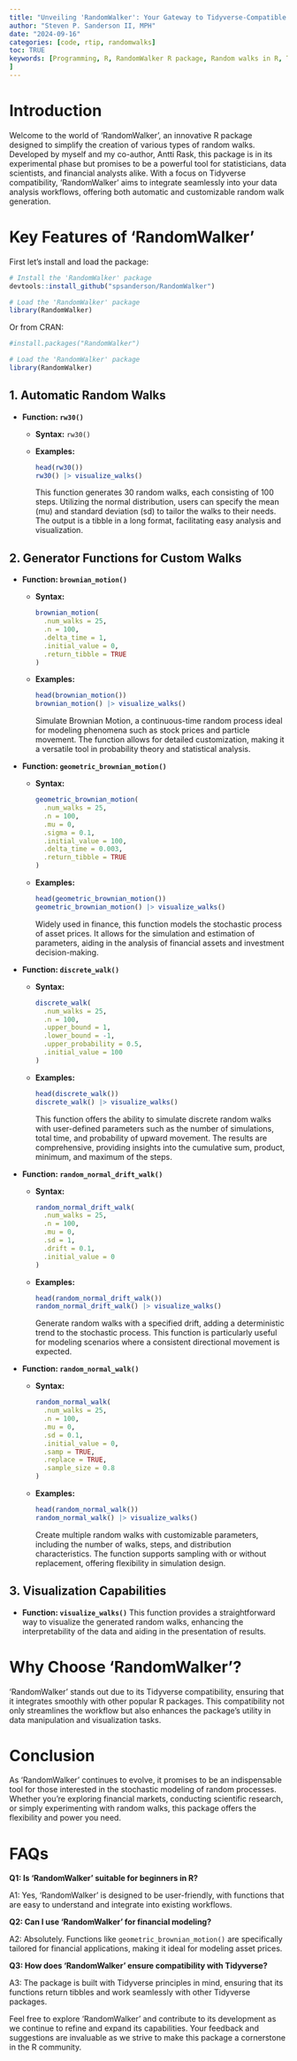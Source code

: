```yaml
---
title: "Unveiling 'RandomWalker': Your Gateway to Tidyverse-Compatible Random Walks"
author: "Steven P. Sanderson II, MPH"
date: "2024-09-16"
categories: [code, rtip, randomwalks]
toc: TRUE
keywords: [Programming, R, RandomWalker R package, Random walks in R, Tidyverse compatible random walks, Brownian motion simulation, Geometric Brownian motion R, Discrete random walk function, Visualize random walks R, Random walk generator functions, How to create random walks using RandomWalker in R, Tidyverse compatible functions for random walk simulations, Simulating financial asset prices with geometric Brownian motion in R, Visualizing random walks with the RandomWalker package, Using RandomWalker for stochastic modeling in R
]
---
```


# Introduction

Welcome to the world of 'RandomWalker', an innovative R package designed to simplify the creation of various types of random walks. Developed by myself and my co-author, Antti Rask, this package is in its experimental phase but promises to be a powerful tool for statisticians, data scientists, and financial analysts alike. With a focus on Tidyverse compatibility, 'RandomWalker' aims to integrate seamlessly into your data analysis workflows, offering both automatic and customizable random walk generation.

# Key Features of 'RandomWalker'

First let's install and load the package:

```r
# Install the 'RandomWalker' package
devtools::install_github("spsanderson/RandomWalker")

# Load the 'RandomWalker' package
library(RandomWalker)
```

Or from CRAN:

```r
#install.packages("RandomWalker")

# Load the 'RandomWalker' package
library(RandomWalker)
```

## 1. Automatic Random Walks

- **Function: `rw30()`**
  - **Syntax:** `rw30()`
  - **Examples:**
    ```r
    head(rw30())
    rw30() |> visualize_walks()
    ```
  This function generates 30 random walks, each consisting of 100 steps. Utilizing the normal distribution, users can specify the mean (mu) and standard deviation (sd) to tailor the walks to their needs. The output is a tibble in a long format, facilitating easy analysis and visualization.

## 2. Generator Functions for Custom Walks

- **Function: `brownian_motion()`**
  - **Syntax:**
    ```r
    brownian_motion(
      .num_walks = 25,
      .n = 100,
      .delta_time = 1,
      .initial_value = 0,
      .return_tibble = TRUE
    )
    ```
  - **Examples:**
    ```r
    head(brownian_motion())
    brownian_motion() |> visualize_walks()
    ```
  Simulate Brownian Motion, a continuous-time random process ideal for modeling phenomena such as stock prices and particle movement. The function allows for detailed customization, making it a versatile tool in probability theory and statistical analysis.

- **Function: `geometric_brownian_motion()`**
  - **Syntax:**
    ```r
    geometric_brownian_motion(
      .num_walks = 25,
      .n = 100,
      .mu = 0,
      .sigma = 0.1,
      .initial_value = 100,
      .delta_time = 0.003,
      .return_tibble = TRUE
    )
    ```
  - **Examples:**
    ```r
    head(geometric_brownian_motion())
    geometric_brownian_motion() |> visualize_walks()
    ```
  Widely used in finance, this function models the stochastic process of asset prices. It allows for the simulation and estimation of parameters, aiding in the analysis of financial assets and investment decision-making.

- **Function: `discrete_walk()`**
  - **Syntax:**
    ```r
    discrete_walk(
      .num_walks = 25,
      .n = 100,
      .upper_bound = 1,
      .lower_bound = -1,
      .upper_probability = 0.5,
      .initial_value = 100
    )
    ```
  - **Examples:**
    ```r
    head(discrete_walk())
    discrete_walk() |> visualize_walks()
    ```
  This function offers the ability to simulate discrete random walks with user-defined parameters such as the number of simulations, total time, and probability of upward movement. The results are comprehensive, providing insights into the cumulative sum, product, minimum, and maximum of the steps.

- **Function: `random_normal_drift_walk()`**
  - **Syntax:**
    ```r
    random_normal_drift_walk(
      .num_walks = 25,
      .n = 100,
      .mu = 0,
      .sd = 1,
      .drift = 0.1,
      .initial_value = 0
    )
    ```
  - **Examples:**
    ```r
    head(random_normal_drift_walk())
    random_normal_drift_walk() |> visualize_walks()
    ```
  Generate random walks with a specified drift, adding a deterministic trend to the stochastic process. This function is particularly useful for modeling scenarios where a consistent directional movement is expected.

- **Function: `random_normal_walk()`**
  - **Syntax:**
    ```r
    random_normal_walk(
      .num_walks = 25,
      .n = 100,
      .mu = 0,
      .sd = 0.1,
      .initial_value = 0,
      .samp = TRUE,
      .replace = TRUE,
      .sample_size = 0.8
    )
    ```
  - **Examples:**
    ```r
    head(random_normal_walk())
    random_normal_walk() |> visualize_walks()
    ```
  Create multiple random walks with customizable parameters, including the number of walks, steps, and distribution characteristics. The function supports sampling with or without replacement, offering flexibility in simulation design.

## 3. Visualization Capabilities

- **Function: `visualize_walks()`**
  This function provides a straightforward way to visualize the generated random walks, enhancing the interpretability of the data and aiding in the presentation of results.

# Why Choose 'RandomWalker'?

'RandomWalker' stands out due to its Tidyverse compatibility, ensuring that it integrates smoothly with other popular R packages. This compatibility not only streamlines the workflow but also enhances the package's utility in data manipulation and visualization tasks.

# Conclusion

As 'RandomWalker' continues to evolve, it promises to be an indispensable tool for those interested in the stochastic modeling of random processes. Whether you're exploring financial markets, conducting scientific research, or simply experimenting with random walks, this package offers the flexibility and power you need.

# FAQs

**Q1: Is 'RandomWalker' suitable for beginners in R?**

A1: Yes, 'RandomWalker' is designed to be user-friendly, with functions that are easy to understand and integrate into existing workflows.

**Q2: Can I use 'RandomWalker' for financial modeling?**

A2: Absolutely. Functions like `geometric_brownian_motion()` are specifically tailored for financial applications, making it ideal for modeling asset prices.

**Q3: How does 'RandomWalker' ensure compatibility with Tidyverse?**

A3: The package is built with Tidyverse principles in mind, ensuring that its functions return tibbles and work seamlessly with other Tidyverse packages.

Feel free to explore 'RandomWalker' and contribute to its development as we continue to refine and expand its capabilities. Your feedback and suggestions are invaluable as we strive to make this package a cornerstone in the R community.

```{=html}
<script src="https://giscus.app/client.js"
        data-repo="spsanderson/steveondata"
        data-repo-id="R_kgDOIIxnLw"
        data-category="Comments"
        data-category-id="DIC_kwDOIIxnL84ChTk8"
        data-mapping="url"
        data-strict="0"
        data-reactions-enabled="1"
        data-emit-metadata="0"
        data-input-position="top"
        data-theme="dark"
        data-lang="en"
        data-loading="lazy"
        crossorigin="anonymous"
        async>
</script>
```
